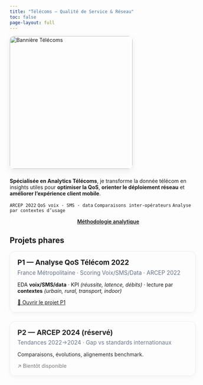 ```yaml
---
title: "Télécoms — Qualité de Service & Réseau"
toc: false
page-layout: full
---
```


<!-- ===== BANNIÈRE 2/3 LARGEUR ===== -->
<div class="hero-telecom-wrap">
  <picture>
    <source srcset="https://nancy-jennifer.github.io/assets/banners/banner-telecom.jpg">
    <img src="https://nancy-jennifer.github.io/assets/banners/banner-telecom.jpg"
         alt="Bannière Télécoms" class="hero-banner-telecom" loading="eager" />
  </picture>
</div>

**Spécialisée en Analytics Télécoms**, je transforme la donnée télécom en insights utiles pour **optimiser la QoS**, **orienter le déploiement réseau** et **améliorer l’expérience client mobile**.

`ARCEP 2022`{.badge} `QoS voix · SMS · data`{.badge} `Comparaisons inter-opérateurs`{.badge} `Analyse par contextes d’usage`{.badge}

[🔎 Voir les projets Télécoms](projets.qmd){.btn .btn-primary}
[Méthodologie analytique](../methode/index.qmd){.btn .btn-outline-primary}

## Projets phares

<div class="proj-grid">
  <!-- P1 -->
  <article class="proj-card">
    <h3>P1 — Analyse QoS Télécom 2022</h3>
    <p class="subtitle">France Métropolitaine · Scoring Voix/SMS/Data · ARCEP 2022</p>
    <p>EDA <strong>voix/SMS/data</strong> · KPI <em>(réussite, latence, débits)</em> · lecture par <strong>contextes</strong> <em>(urbain, rural, transport, indoor)</em></p>
    <a class="btn btn-success" href="projet1_arcep2022.qmd">🚀 Ouvrir le projet P1</a>
  </article>

  <!-- P2 -->
  <article class="proj-card muted">
    <h3>P2 — ARCEP 2024 (réservé)</h3>
    <p class="subtitle">Tendances 2022→2024 · Gap vs standards internationaux</p>
    <p>Comparaisons, évolutions, alignements benchmark.</p>
    <a class="btn btn-secondary disabled" aria-disabled="true" tabindex="-1">↗️ Bientôt disponible</a>
  </article>
</div>

```{=html}
<style>
/* ===============================
   BANNIÈRE — 2/3 largeur à gauche
   =============================== */
.hero-telecom-wrap{
  width: 66%;
  max-width: 1100px;
  margin: 0 0 10px 0;      /* alignée à gauche */
}
.hero-banner-telecom{
  width: 100%;
  height: 360px;           /* même impression que la page Méthodo */
  object-fit: cover;
  object-position: 55% 50%;
  border-radius: 12px;
  display: block;
  box-shadow: 0 6px 18px rgba(0,0,0,.08);
  margin: 0 0 24px 0;
}

/* Responsive bannière */
@media (max-width: 900px){
  .hero-telecom-wrap{ width: calc(100vw - 32px); }
  .hero-banner-telecom{ height: 280px; }
}
@media (max-width: 600px){
  .hero-banner-telecom{ height: 220px; }
}

/* ===============================
   Cartes "Projets phares"
   =============================== */
.proj-grid{
  display: grid;
  grid-template-columns: repeat(auto-fit, minmax(300px, 1fr));
  gap: 24px;
  margin-top: 8px;
}
.proj-card{
  background: var(--quarto-body-bg);
  border: 1px solid #e9ecef;
  border-radius: 14px;
  padding: 18px 20px;
  box-shadow: 0 4px 12px rgba(0,0,0,.04);
}
.proj-card h3{
  margin: 0 0 6px 0;
  font-size: 1.18rem;
  line-height: 1.25;
}
.proj-card .subtitle{
  margin: 0 0 10px 0;
  color: #667085;
  font-size: 0.95rem;
}
.proj-card.muted{ opacity: .95; }

/* ===============================
   Boutons & états
   =============================== */
.btn-primary{
  background: var(--accent) !important;
  border-color: var(--accent) !important;
  color: #fff !important;
}
.btn-outline-primary{
  background: transparent !important;
  border-color: var(--accent) !important;
  color: var(--accent) !important;
  font-weight: 600;
}
.btn-outline-primary:hover{
  background: var(--accent) !important;
  color: #fff !important;
}
.btn.disabled{
  pointer-events: none;
  opacity: .6;
}
.proj-card .btn{ margin-top: 6px; }
</style>
```
